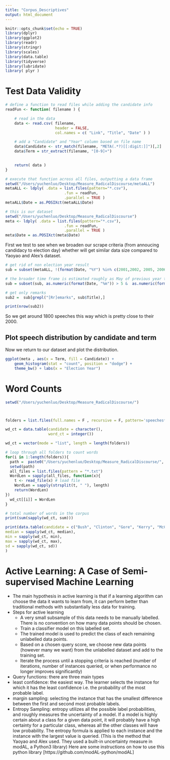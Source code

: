 ```yaml
---
title: "Corpus_Descriptives"
output: html_document
---
```


```r
knitr::opts_chunk$set(echo = TRUE)
library(dplyr)
library(ggplot2)
library(readr)
library(stringr)
library(scales)
library(data.table)
library(tidyverse)
library(lubridate)
library( plyr )

```

# Test Data Validity 

```r
# define a function to read files while adding the candidate info
readFun <- function( filename ) {

    # read in the data
    data <- read.csv( filename, 
                      header = FALSE, 
                      col.names = c( "Link", "Title", "Date" ) )

    # add a "Candidate" and "Year" column based on file name
    data$Candidate <- str_match(filename, "META(.*?)[[:digit:]]")[,2]
    data$Term = str_extract(filename, "[0-9]+")
    

    return( data )
}

# execute that function across all files, outputting a data frame
setwd("/Users/yuchenluo/Desktop/Measure_RadicalDiscourse/metaALL")
metaALL <- ldply( .data = list.files(pattern="*.csv"),
                          .fun = readFun,
                          .parallel = TRUE ) 
metaALL$Date = as.POSIXct(metaALL$Date)

# this is our dataset 
setwd("/Users/yuchenluo/Desktop/Measure_RadicalDiscourse")
meta <- ldply( .data = list.files(pattern="*.csv"),
                          .fun = readFun,
                          .parallel = TRUE ) 
meta$Date = as.POSIXct(meta$Date)
```

First we test to see when we broaden our scrape criteria (from annoucing candidacy to election day) whether will get similar data size compared to Yaoyao and Alex's dataset. 
```r
# get rid of non election year result
sub = subset(metaALL, !(format(Date, "%Y") %in% c(2001,2002, 2005, 2006, 2009, 2010, 2013, 2014)))

# the broader time frame is estimated roughly as May of previous year to november in election year
sub = subset(sub, as.numeric(format(Date, "%m")) > 5 &  as.numeric(format(Date, "%m") < 11) & as.numeric(format(Date, "%Y")) > 1998 & as.numeric(format(Date, "%Y")) < 2017 )

# get only remarks 
sub2 =  sub[grepl("[Rr]emarks", sub$Title),]

print(nrow(sub2))

```
So we get around 1800 speeches this way which is pretty close to their 2000. 


## Plot speech distribution by candidate and term
Now we return to our dataset and plot the distribution. 
```r

ggplot(meta , aes(x = Term, fill = Candidate)) +
    geom_histogram(stat = "count", position = "dodge") +
    theme_bw() + labs(x = "Election Year")

```


# Word Counts
```r
setwd("/Users/yuchenluo/Desktop/Measure_RadicalDiscourse/")



folders = list.files(full.names = F , recursive = F, pattern='speeches*')

wd_ct = data.table(candidate = character(), 
                   word_ct = integer())

wd_ct = vector(mode = "list", length = length(folders))

# loop through all folders to count words 
for(i in 1:length(folders)){
  path =  paste0("/Users/yuchenluo/Desktop/Measure_RadicalDiscourse/", folders[i])
  setwd(path)
  all_files = list.files(pattern = "*.txt")
  WordLen = sapply(all_files, function(x){
    t <- read_file(x) # load file
    WordLen = sapply(strsplit(t, " "), length)
    return(WordLen)
})
  wd_ct[[i]] = WordLen
}

# total number of words in the corpus
print(sum(sapply(wd_ct, sum)))

print(data.table(candidate = c("Bush", "Clinton", "Gore", "Kerry", "McCain", "Obama", "Romney", "Trump"),
median = sapply(wd_ct, median),
min = sapply(wd_ct, min),
max = sapply(wd_ct, max),
sd = sapply(wd_ct, sd))
)
```


# Active Learning: A Case of Semi-supervised Machine Learning 


* The main hypothesis in active learning is that if a learning algorithm can choose the data it wants to learn from, it can perform better than traditional methods with substantially less data for training.
* Steps for active learning
  + A very small subsample of this data needs to be manually labelled. There is no convention on how many data points should be chosen.
  + Train a classifier model on this labelled set. 
  + The trained model is used to predict the class of each remaining unlabelled data points.
  + Based on a chosen query score, we choose new data points (however many we want) from the unlabelled dataset and add to the training set. 
  + Iterate the process until a stopping criteria is reached (number of iterations, number of instances queried, or when performance no longer improves significantly)
* Query functions: there are three main types 
 + least confidence: the easiest way. The learner selects the instance for which it has the least confidence i.e. the probability of the most probable label.
 + margin sampling: selecting the instance that has the smallest difference between the first and second most probable labels. 
 + Entropy Sampling: entropy utilizes all the possible label probabilities, and roughly measures the uncertainty of a model.  If a model is highly certain about a class for a given data point, it will probably have a high certainty for a particular class, whereas all the other classes will have low probability. The entropy formula is applied to each instance and the instance with the largest value is queried. (This is the method that Yaoyao and Alex used. They used a built-in uncertainty measure in modAL, a Python3 library) Here are some instructions on how to use this python library [https://github.com/modAL-python/modAL]
 






